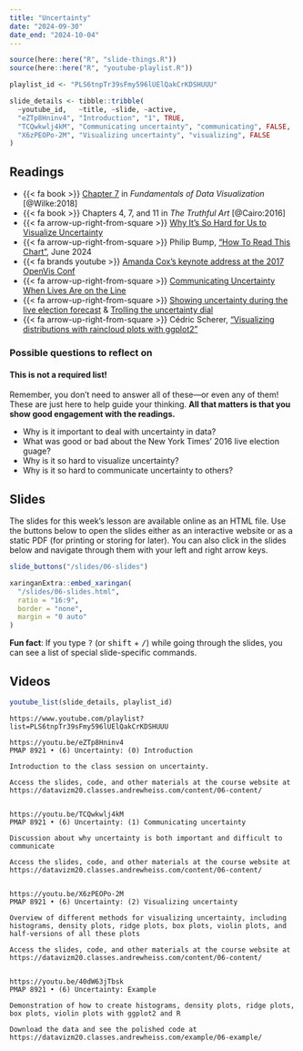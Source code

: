```yaml
---
title: "Uncertainty"
date: "2024-09-30"
date_end: "2024-10-04"
---
```


```r
source(here::here("R", "slide-things.R"))
source(here::here("R", "youtube-playlist.R"))

playlist_id <- "PLS6tnpTr39sFmy596lUElQakCrKDSHUUU"

slide_details <- tibble::tribble(
  ~youtube_id,   ~title, ~slide, ~active,
  "eZTp8Hninv4", "Introduction", "1", TRUE,
  "TCQwkwlj4kM", "Communicating uncertainty", "communicating", FALSE,
  "X6zPEOPo-2M", "Visualizing uncertainty", "visualizing", FALSE
)
```

## Readings

- {{< fa book >}} [Chapter 7](https://clauswilke.com/dataviz/histograms-density-plots.html) in *Fundamentals of Data Visualization* [@Wilke:2018]
- {{< fa book >}} Chapters 4, 7, and 11 in *The Truthful Art* [@Cairo:2016]
- {{< fa arrow-up-right-from-square >}} [Why It's So Hard for Us to Visualize Uncertainty](https://hbr.org/2016/11/why-its-so-hard-for-us-to-visualize-uncertainty)
- {{< fa arrow-up-right-from-square >}} Philip Bump, ["How To Read This Chart"](https://s2.washingtonpost.com/camp-rw/?s=666d9e958e6d40572eb5485a), June 2024
- {{< fa brands youtube >}} [Amanda Cox's keynote address at the 2017 OpenVis Conf](https://www.youtube.com/watch?v=0L1tGo-DvD0)
- {{< fa arrow-up-right-from-square >}} [Communicating Uncertainty When Lives Are on the Line](https://eagereyes.org/blog/2017/communicating-uncertainty-when-lives-are-on-the-line)
- {{< fa arrow-up-right-from-square >}} [Showing uncertainty during the live election forecast](https://flowingdata.com/2016/11/15/showing-uncertainty-during-the-live-election-forecast/) & [Trolling the uncertainty dial](https://flowingdata.com/2017/06/27/trolling-the-uncertainty-dial/)
- {{< fa arrow-up-right-from-square >}} Cédric Scherer, ["Visualizing distributions with raincloud plots with ggplot2"](https://www.cedricscherer.com/2021/06/06/visualizing-distributions-with-raincloud-plots-with-ggplot2/)

### Possible questions to reflect on

::: {.callout-warning}
#### This is not a required list!

Remember, you don't need to answer all of these—or even any of them! These are just here to help guide your thinking. **All that matters is that you show good engagement with the readings.**
:::

- Why is it important to deal with uncertainty in data?
- What was good or bad about the New York Times' 2016 live election guage?
- Why is it so hard to visualize uncertainty?
- Why is it so hard to communicate uncertainty to others?


## Slides

The slides for this week's lesson are available online as an HTML file. Use the buttons below to open the slides either as an interactive website or as a static PDF (for printing or storing for later). You can also click in the slides below and navigate through them with your left and right arrow keys.

```r
slide_buttons("/slides/06-slides")

xaringanExtra::embed_xaringan(
  "/slides/06-slides.html",
  ratio = "16:9",
  border = "none",
  margin = "0 auto"
)
```

:::{.callout-tip}
**Fun fact**: If you type <kbd>?</kbd> (or <kbd>shift</kbd> + <kbd>/</kbd>) while going through the slides, you can see a list of special slide-specific commands.
:::


## Videos

```r
youtube_list(slide_details, playlist_id)
```


```cat
https://www.youtube.com/playlist?list=PLS6tnpTr39sFmy596lUElQakCrKDSHUUU

https://youtu.be/eZTp8Hninv4
PMAP 8921 • (6) Uncertainty: (0) Introduction

Introduction to the class session on uncertainty.

Access the slides, code, and other materials at the course website at https://datavizm20.classes.andrewheiss.com/content/06-content/


https://youtu.be/TCQwkwlj4kM
PMAP 8921 • (6) Uncertainty: (1) Communicating uncertainty

Discussion about why uncertainty is both important and difficult to communicate 

Access the slides, code, and other materials at the course website at https://datavizm20.classes.andrewheiss.com/content/06-content/


https://youtu.be/X6zPEOPo-2M
PMAP 8921 • (6) Uncertainty: (2) Visualizing uncertainty

Overview of different methods for visualizing uncertainty, including histograms, density plots, ridge plots, box plots, violin plots, and half-versions of all these plots

Access the slides, code, and other materials at the course website at https://datavizm20.classes.andrewheiss.com/content/06-content/


https://youtu.be/40dW63jTbsk
PMAP 8921 • (6) Uncertainty: Example

Demonstration of how to create histograms, density plots, ridge plots, box plots, violin plots with ggplot2 and R

Download the data and see the polished code at https://datavizm20.classes.andrewheiss.com/example/06-example/
  
```
